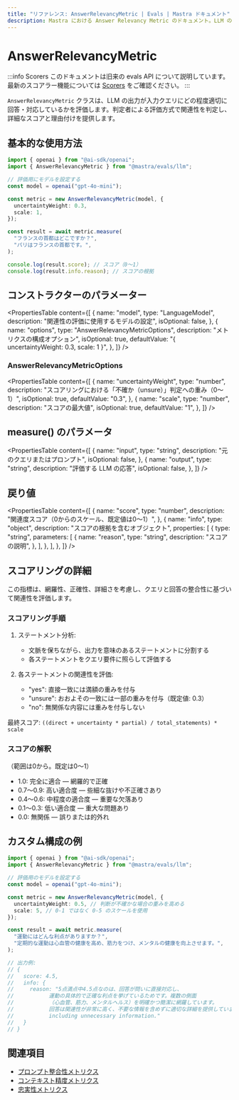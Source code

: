 ```yaml
---
title: "リファレンス: AnswerRelevancyMetric | Evals | Mastra ドキュメント"
description: Mastra における Answer Relevancy Metric のドキュメント。LLM の出力が入力クエリにどれだけ適切に対応しているかを評価します。
---
```


# AnswerRelevancyMetric

:::info Scorers
このドキュメントは旧来の evals API について説明しています。最新のスコアラー機能については [Scorers](/docs/scorers/overview) をご確認ください。
:::

`AnswerRelevancyMetric` クラスは、LLM の出力が入力クエリにどの程度適切に回答・対応しているかを評価します。判定者による評価方式で関連性を判定し、詳細なスコアと理由付けを提供します。

## 基本的な使用方法

```typescript
import { openai } from "@ai-sdk/openai";
import { AnswerRelevancyMetric } from "@mastra/evals/llm";

// 評価用にモデルを設定する
const model = openai("gpt-4o-mini");

const metric = new AnswerRelevancyMetric(model, {
  uncertaintyWeight: 0.3,
  scale: 1,
});

const result = await metric.measure(
  "フランスの首都はどこですか？",
  "パリはフランスの首都です。",
);

console.log(result.score); // スコア（0～1）
console.log(result.info.reason); // スコアの根拠
```


## コンストラクターのパラメーター

<PropertiesTable
  content={[
    {
      name: "model",
      type: "LanguageModel",
      description: "関連性の評価に使用するモデルの設定",
      isOptional: false,
    },
    {
      name: "options",
      type: "AnswerRelevancyMetricOptions",
      description: "メトリクスの構成オプション",
      isOptional: true,
      defaultValue: "{ uncertaintyWeight: 0.3, scale: 1 }",
    },
  ]}
/>

### AnswerRelevancyMetricOptions

<PropertiesTable
  content={[
    {
      name: "uncertaintyWeight",
      type: "number",
      description: "スコアリングにおける「不確か（unsure）」判定への重み（0〜1）",
      isOptional: true,
      defaultValue: "0.3",
    },
    {
      name: "scale",
      type: "number",
      description: "スコアの最大値",
      isOptional: true,
      defaultValue: "1",
    },
  ]}
/>

## measure() のパラメータ

<PropertiesTable
  content={[
    {
      name: "input",
      type: "string",
      description: "元のクエリまたはプロンプト",
      isOptional: false,
    },
    {
      name: "output",
      type: "string",
      description: "評価する LLM の応答",
      isOptional: false,
    },
  ]}
/>

## 戻り値

<PropertiesTable
  content={[
    {
      name: "score",
      type: "number",
      description: "関連度スコア（0からのスケール、既定値は0〜1）",
    },
    {
      name: "info",
      type: "object",
      description: "スコアの根拠を含むオブジェクト",
      properties: [
        {
          type: "string",
          parameters: [
            {
              name: "reason",
              type: "string",
              description: "スコアの説明",
            },
          ],
        },
      ],
    },
  ]}
/>

## スコアリングの詳細

この指標は、網羅性、正確性、詳細さを考慮し、クエリと回答の整合性に基づいて関連性を評価します。

### スコアリング手順

1. ステートメント分析:
   - 文脈を保ちながら、出力を意味のあるステートメントに分割する
   - 各ステートメントをクエリ要件に照らして評価する

2. 各ステートメントの関連性を評価:
   - "yes": 直接一致には満額の重みを付与
   - "unsure": おおよその一致には一部の重みを付与（既定値: 0.3）
   - "no": 無関係な内容には重みを付与しない

最終スコア: `((direct + uncertainty * partial) / total_statements) * scale`

### スコアの解釈

（範囲は0から。既定は0～1）

- 1.0: 完全に適合 — 網羅的で正確
- 0.7～0.9: 高い適合度 — 些細な抜けや不正確さあり
- 0.4～0.6: 中程度の適合度 — 重要な欠落あり
- 0.1～0.3: 低い適合度 — 重大な問題あり
- 0.0: 無関係 — 誤りまたは的外れ

## カスタム構成の例

```typescript
import { openai } from "@ai-sdk/openai";
import { AnswerRelevancyMetric } from "@mastra/evals/llm";

// 評価用のモデルを設定する
const model = openai("gpt-4o-mini");

const metric = new AnswerRelevancyMetric(model, {
  uncertaintyWeight: 0.5, // 判断が不確かな場合の重みを高める
  scale: 5, // 0-1 ではなく 0-5 のスケールを使用
});

const result = await metric.measure(
  "運動にはどんな利点がありますか？",
  "定期的な運動は心血管の健康を高め、筋力をつけ、メンタルの健康を向上させます。",
);

// 出力例:
// {
//   score: 4.5,
//   info: {
//     reason: "5点満点中4.5点なのは、回答が問いに直接対応し、
//           運動の具体的で正確な利点を挙げているためです。複数の側面
//           （心血管、筋力、メンタルヘルス）を明確かつ簡潔に網羅しています。
//           回答は関連性が非常に高く、不要な情報を含めずに適切な詳細を提供しています。"
//           including unnecessary information."
//   }
// }
```


## 関連項目

- [プロンプト整合性メトリクス](./prompt-alignment)
- [コンテキスト精度メトリクス](./context-precision)
- [忠実性メトリクス](./faithfulness)